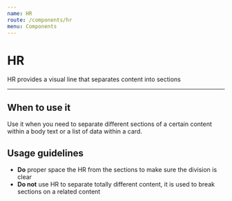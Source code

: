 ```yaml
---
name: HR
route: /components/hr
menu: Components
---
```



# HR

HR provides a visual line that separates content into sections

<Playground>
  <Hr />
</Playground>

## When to use it

Use it when you need to separate different sections of a certain content within a body text or a list
of data within a card.

## Usage guidelines

- **Do** proper space the HR from the sections to make sure the division is clear
- **Do not** use HR to separate totally different content, it is used to break sections on a related content